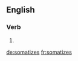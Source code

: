 
==English==

===Verb===
{{head|en|verb form}}

# {{en-third-person singular of|somatize}}

[[de:somatizes]]
[[fr:somatizes]]